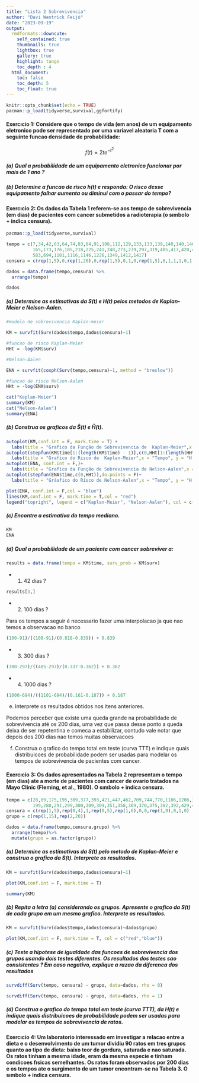 ```yaml
---
title: "Lista 2 Sobrevivencia"
author: "Davi Wentrick Feijó"
date: "2023-09-19"
output: 
  rmdformats::downcute:
    self_contained: true
    thumbnails: true
    lightbox: true
    gallery: true
    highlight: tango
    toc_depth : 4
  html_document:
    toc: false
    toc_depth: 5
    toc_float: true
---
```


```r
knitr::opts_chunk$set(echo = TRUE)
pacman::p_load(tidyverse,survival,ggfortify)
```


#### Exercıcio 1: Considere que o tempo de vida (em anos) de um equipamento eletronico pode ser representado por uma variavel aleatoria T com a seguinte funcao densidade de probabilidade:

$$
f(t) = 2t e^{-t^2}
$$

##### (a) Qual a probabilidade de um equipamento eletronico funcionar por mais de 1 ano ?

##### (b) Determine a funcao de risco h(t) e responda: O risco desse equipamento falhar aumenta ou diminui com o passar do tempo?



#### Exercıcio 2: Os dados da Tabela 1 referem-se aos tempo de sobrevivencia (em dias) de pacientes com cancer submetidos a radioterapia (o sımbolo + indica censura).

```r
pacman::p_load(tidyverse,survival)

tempo = c(7,34,42,63,64,74,83,84,91,108,112,129,133,133,139,140,140,146,149,154,157,160,160,
          165,173,176,185,218,225,241,248,273,279,297,319,405,417,420,440,523,523,
          583,694,1101,1116,1146,1226,1349,1412,1417)
censura = c(rep(1,5),0,rep(1,20),0,rep(1,5),0,1,0,rep(1,5),0,1,1,1,0,1,0,0,0,1)

dados = data.frame(tempo,censura) %>%
  arrange(tempo)

dados
```



##### (a) Determine as estimativas da S(t) e H(t) pelos metodos de Kaplan-Meier e Nelson-Aalen.

```r
#modelo de sobrevivencia Kaplan-meier

KM = survfit(Surv(dados$tempo,dados$censura)~1)

#funcao de risco Kaplan-Meier
HHt = -log(KM$surv)

#Nelson-Aalen

ENA = survfit(coxph(Surv(tempo,censura)~1, method = "breslow"))

#funcao de risco Nelson-Aalen
HHt = -log(ENA$surv)

```

```r
cat("Keplan-Meier")
summary(KM)
cat("Nelson-Aalen")
summary(ENA)
```


##### (b) Construa os graficos da $\hat S(t)$ e $\hat H(t)$.

```r
autoplot(KM,conf.int = F, mark.time = T) +
  labs(title = "Grafico da Função de Sobrevivencia de  Kaplan-Meier",x = "Tempo", y = "S(t)")
autoplot(stepfun(KM$time[1:(length(KM$time) - 1)],c(0,HHt[1:(length(HHt) - 1)])),do.points = F)+
  labs(title = "Grafico do Risco de  Kaplan-Meier",x = "Tempo", y = "H(t)")
autoplot(ENA, conf.int = F,)+
  labs(title = "Grafico da Função de Sobrevivencia de Nelson-Aalen",x = "Tempo", y = "S(t)")
autoplot(stepfun(ENA$time,c(0,HHt)),do.points = F)+
  labs(title = "Gráafico do Risco de Nelson-Aalen",x = "Tempo", y = "H(t)")
```


```r
plot(ENA, conf.int = F,col = "blue")
lines(KM,conf.int = F, mark.time = T,col = "red")
legend("topright", legend = c("Kaplan-Meier", "Nelson-Aalen"), col = c("blue", "red"), lty = 1)

```


##### (c) Encontre a estimativa do tempo mediano.

```r
KM
ENA
```


##### (d) Qual a probabilidade de um paciente com cancer sobreviver a:

```r
results = data.frame(tempo = KM$time, surv_prob = KM$surv)
```

+ 1. 42 dias ?

```r
results[3,]
```
+ 2. 100 dias ?

Para os tempos a seguir é necessario fazer uma interpolacao ja que nao temos a observacao no banco

```r
(100-91)/((108-91)/(0.818-0.839)) + 0.839
```


+ 3. 300 dias ?

```r
(300-297)/((405-297)/(0.337-0.362)) + 0.362
```

+ 4. 1000 dias ?

```r
(1000-694)/((1101-694)/(0.161-0.187)) + 0.187
```

(e) Interprete os resultados obtidos nos itens anteriores.

Podemos perceber que existe uma queda grande na probabilidade de sobrevivencia até os 200 dias, uma vez que passa desse ponto a queda deixa de ser repetentina e comeca a estabilizar, contudo vale notar que depois dos 200 dias nao temos muitas observacoes


(f) Construa o grafico do tempo total em teste (curva TTT) e indique quais distribuicoes de probabilidade podem ser usadas para modelar os tempos de sobrevivencia de pacientes com cancer.



#### Exercıcio 3: Os dados apresentados na Tabela 2 representam o tempo (em dias) ate a morte de pacientes com cancer de ovario tratados na Mayo Clinic (Fleming, et al., 1980). O sımbolo + indica censura.

```r
tempo = c(28,89,175,195,309,377,393,421,447,462,709,744,770,1106,1206,34,88,137,
          199,280,291,299,300,309,309,351,358,369,370,375,382,392,429,451,1119)
censura = c(rep(1,5),rep(0,4),1,rep(0,5),rep(1,6),0,0,rep(1,9),0,1,0)
grupo = c(rep(1,15),rep(2,20))

dados = data.frame(tempo,censura,grupo) %>%
  arrange(tempo)%>%
  mutate(grupo = as.factor(grupo))
```


##### (a) Determine as estimativas da S(t) pelo metodo de Kaplan-Meier e construa o grafico da S(t). Interprete os resultados.

```r
KM = survfit(Surv(dados$tempo,dados$censura)~1)

plot(KM,conf.int = F, mark.time = T)

summary(KM)
```


##### (b) Repita a letra (a) considerando os grupos. Apresente o grafico da S(t) de cada grupo em um mesmo grafico. Interprete os resultados.

```r
KM = survfit(Surv(dados$tempo,dados$censura)~dados$grupo)

plot(KM,conf.int = F, mark.time = T, col = c("red","blue"))

```


##### (c) Teste a hipotese de igualdade das funcoes de sobrevivencia dos grupos usando dois testes diferentes. Os resultados dos testes sao consistentes ? Em caso negativo, explique a razao da diferenca dos resultados

```r
survdiff(Surv(tempo, censura) ~ grupo, data=dados, rho = 0)
```

```r
survdiff(Surv(tempo, censura) ~ grupo, data=dados, rho = 1)
```


##### (d) Construa o grafico do tempo total em teste (curva TTT), da H(t) e indique quais distribuicoes de probabilidade podem ser usadas para modelar os tempos de sobrevivencia de ratos.

#### Exercıcio 4: Um laboratorio interessado em investigar a relacao entre a dieta e o desenvolvimento de um tumor dividiu 90 ratos em tres grupos quanto ao tipo de dieta: baixo teor de gordura, saturada e nao saturada. Os ratos tinham a mesma idade, eram da mesma especie e tinham condicoes fısicas semelhantes. Os ratos foram observados por 200 dias e os tempos ate o surgimento de um tumor encontram-se na Tabela 3. O sımbolo + indica censura.




